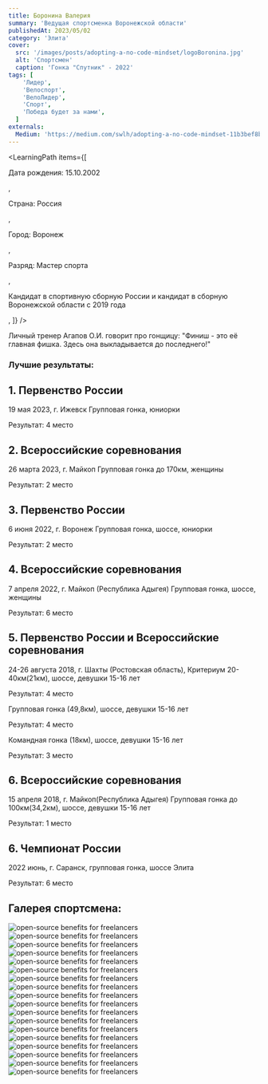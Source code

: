 ```yaml
---
title: Боронина Валерия
summary: 'Ведущая спортсменка Воронежской области'
publishedAt: 2023/05/02
category: 'Элита'
cover:
  src: '/images/posts/adopting-a-no-code-mindset/logoBoronina.jpg'
  alt: 'Спортсмен'
  caption: 'Гонка "Спутник" - 2022' 
tags: [
    'Лидер',
    'Велоспорт',
    'ВелоЛидер',
    'Спорт',
    'Победа будет за нами',
  ]
externals:
  Medium: 'https://medium.com/swlh/adopting-a-no-code-mindset-11b3bef8b21d'
---
```


<LearningPath
  items={[
    <p>Дата рождения: 15.10.2002</p>,
    <p>Страна: Россия</p>,
    <p>Город: Воронеж</p>,
    <p>Разряд: Мастер спорта</p>,
    <p>Кандидат в спортивную сборную России и кандидат в сборную Воронежской области c 2019 года</p>,
  ]}
/>

<Callout>
Личный тренер Агапов О.И. говорит про гонщицу: "Финиш - это её главная фишка. Здесь она выкладывается до последнего!"
</Callout>

### Лучшие результаты:

## 1. Первенство России

19 мая 2023, г. Ижевск Групповая гонка, юниорки

Результат: 4 место


## 2. Всероссийские соревнования

26 марта 2023, г. Майкоп Групповая гонка до 170км, женщины

Результат: 2 место


## 3. Первенство России

6 июня 2022, г. Воронеж Групповая гонка, шоссе, юниорки

Результат: 2 место


## 4. Всероссийские соревнования

7 апреля 2022, г. Майкоп (Республика Адыгея) Групповая гонка, шоссе, женщины

Результат: 6 место

## 5. Первенство России и Всероссийские соревнования

24-26 августа 2018, г. Шахты (Ростовская область), Критериум 20-40км(21км), шоссе, девушки 15-16 лет

Результат: 4 место

Групповая гонка (49,8км), шоссе, девушки 15-16 лет

Результат: 4 место

Командная гонка (18км), шоссе, девушки 15-16 лет

Результат: 3 место

## 6. Всероссийские соревнования

15 апреля 2018, г. Майкоп(Республика Адыгея) Групповая гонка до 100км(34,2км), шоссе, девушки 15-16 лет

Результат: 1 место

## 6. Чемпионат России

2022 июнь, г. Саранск, групповая гонка, шоссе Элита

Результат: 6 место

## Галерея спортсмена:

<Image
  src="/images/posts/adopting-a-no-code-mindset/boronina2.jpg"
  alt="open-source benefits for freelancers"
/>
<Image
  src="/images/posts/adopting-a-no-code-mindset/boronina3.jpg"
  alt="open-source benefits for freelancers"
/>
<Image
  src="/images/posts/adopting-a-no-code-mindset/boronina4.jpg"
  alt="open-source benefits for freelancers"
/>
<Image
  src="/images/posts/adopting-a-no-code-mindset/boronina5.jpg"
  alt="open-source benefits for freelancers"
/>
<Image
  src="/images/posts/adopting-a-no-code-mindset/boronina6.jpg"
  alt="open-source benefits for freelancers"
/>
<Image
  src="/images/posts/adopting-a-no-code-mindset/boronina7.jpg"
  alt="open-source benefits for freelancers"
/>
<Image
  src="/images/posts/adopting-a-no-code-mindset/boronina8.jpg"
  alt="open-source benefits for freelancers"
/>
<Image
  src="/images/posts/adopting-a-no-code-mindset/boronina9.jpg"
  alt="open-source benefits for freelancers"
/>
<Image
  src="/images/posts/adopting-a-no-code-mindset/boronina10.jpg"
  alt="open-source benefits for freelancers"
/>
<Image
  src="/images/posts/adopting-a-no-code-mindset/boronina11.jpg"
  alt="open-source benefits for freelancers"
/>
<Image
  src="/images/posts/adopting-a-no-code-mindset/boronina12.jpg"
  alt="open-source benefits for freelancers"
/>
<Image
  src="/images/posts/adopting-a-no-code-mindset/boronina13.jpg"
  alt="open-source benefits for freelancers"
/>
<Image
  src="/images/posts/adopting-a-no-code-mindset/boronina14.jpg"
  alt="open-source benefits for freelancers"
/>
<Image
  src="/images/posts/adopting-a-no-code-mindset/boronina15.jpg"
  alt="open-source benefits for freelancers"
/>
<Image
  src="/images/posts/adopting-a-no-code-mindset/boronina16.jpg"
  alt="open-source benefits for freelancers"
/>
<Image
  src="/images/posts/adopting-a-no-code-mindset/boronina17.jpg"
  alt="open-source benefits for freelancers"
/>
<Image
  src="/images/posts/adopting-a-no-code-mindset/boronina18.jpg"
  alt="open-source benefits for freelancers"
/>
<Image
  src="/images/posts/adopting-a-no-code-mindset/boronina19.jpg"
  alt="open-source benefits for freelancers"
/>
